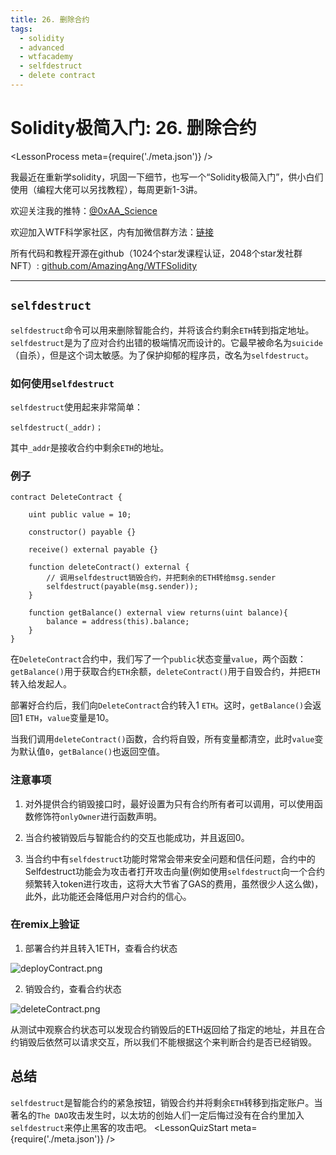```yaml
---
title: 26. 删除合约
tags:
  - solidity
  - advanced
  - wtfacademy
  - selfdestruct
  - delete contract
---
```


# Solidity极简入门: 26. 删除合约
<LessonProcess meta={require('./meta.json')} />

我最近在重新学solidity，巩固一下细节，也写一个“Solidity极简入门”，供小白们使用（编程大佬可以另找教程），每周更新1-3讲。

欢迎关注我的推特：[@0xAA_Science](https://twitter.com/0xAA_Science)

欢迎加入WTF科学家社区，内有加微信群方法：[链接](https://discord.gg/5akcruXrsk)

所有代码和教程开源在github（1024个star发课程认证，2048个star发社群NFT）: [github.com/AmazingAng/WTFSolidity](https://github.com/AmazingAng/WTFSolidity)

-----

## `selfdestruct`

`selfdestruct`命令可以用来删除智能合约，并将该合约剩余`ETH`转到指定地址。`selfdestruct`是为了应对合约出错的极端情况而设计的。它最早被命名为`suicide`（自杀），但是这个词太敏感。为了保护抑郁的程序员，改名为`selfdestruct`。

### 如何使用`selfdestruct`
`selfdestruct`使用起来非常简单：
```solidity
selfdestruct(_addr)；
```
其中`_addr`是接收合约中剩余`ETH`的地址。

### 例子
```solidity
contract DeleteContract {

    uint public value = 10;

    constructor() payable {}

    receive() external payable {}

    function deleteContract() external {
        // 调用selfdestruct销毁合约，并把剩余的ETH转给msg.sender
        selfdestruct(payable(msg.sender));
    }

    function getBalance() external view returns(uint balance){
        balance = address(this).balance;
    }
}
```
在`DeleteContract`合约中，我们写了一个`public`状态变量`value`，两个函数：`getBalance()`用于获取合约`ETH`余额，`deleteContract()`用于自毁合约，并把`ETH`转入给发起人。

部署好合约后，我们向`DeleteContract`合约转入1 `ETH`。这时，`getBalance()`会返回1 `ETH`，`value`变量是10。

当我们调用`deleteContract()`函数，合约将自毁，所有变量都清空，此时`value`变为默认值`0`，`getBalance()`也返回空值。

### 注意事项
1. 对外提供合约销毁接口时，最好设置为只有合约所有者可以调用，可以使用函数修饰符`onlyOwner`进行函数声明。

2. 当合约被销毁后与智能合约的交互也能成功，并且返回0。

3. 当合约中有`selfdestruct`功能时常常会带来安全问题和信任问题，合约中的Selfdestruct功能会为攻击者打开攻击向量(例如使用`selfdestruct`向一个合约频繁转入token进行攻击，这将大大节省了GAS的费用，虽然很少人这么做)，此外，此功能还会降低用户对合约的信心。

###  在remix上验证
1. 部署合约并且转入1ETH，查看合约状态

![deployContract.png](./img/26-2.png)

2. 销毁合约，查看合约状态

![deleteContract.png](./img/26-1.png)

从测试中观察合约状态可以发现合约销毁后的ETH返回给了指定的地址，并且在合约销毁后依然可以请求交互，所以我们不能根据这个来判断合约是否已经销毁。


## 总结

`selfdestruct`是智能合约的紧急按钮，销毁合约并将剩余`ETH`转移到指定账户。当著名的`The DAO`攻击发生时，以太坊的创始人们一定后悔过没有在合约里加入`selfdestruct`来停止黑客的攻击吧。
<LessonQuizStart meta={require('./meta.json')} />
